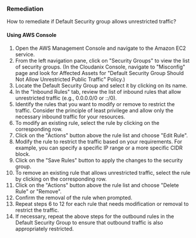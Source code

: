 ### Remediation

How to remediate if Default Security group allows unrestricted traffic?

#### Using AWS Console

1. Open the AWS Management Console and navigate to the Amazon EC2 service.
2. From the left navigation pane, click on "Security Groups" to view the list of security groups.
    (In the Cloudanix Console, navigate to "Misconfig" page and look for Affected Assets for "Default Security Group Should Not Allow Unrestricted Public Traffic" Policy.)
3. Locate the Default Security Group and select it by clicking on its name.
4. In the "Inbound Rules" tab, review the list of inbound rules that allow unrestricted traffic (e.g., 0.0.0.0/0 or ::/0).
5. Identify the rules that you want to modify or remove to restrict the traffic. Consider the principle of least privilege and allow only the necessary inbound traffic for your resources.
6. To modify an existing rule, select the rule by clicking on the corresponding row.
7. Click on the "Actions" button above the rule list and choose "Edit Rule".
8. Modify the rule to restrict the traffic based on your requirements. For example, you can specify a specific IP range or a more specific CIDR block.
9. Click on the "Save Rules" button to apply the changes to the security group.
10. To remove an existing rule that allows unrestricted traffic, select the rule by clicking on the corresponding row.
11. Click on the "Actions" button above the rule list and choose "Delete Rule" or "Remove".
12. Confirm the removal of the rule when prompted.
13. Repeat steps 6 to 12 for each rule that needs modification or removal to restrict the traffic.
14. If necessary, repeat the above steps for the outbound rules in the Default Security Group to ensure that outbound traffic is also appropriately restricted.

